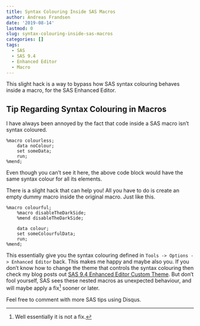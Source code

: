 ```yaml
---
title: Syntax Colouring Inside SAS Macros
author: Andreas Frandsen
date: '2019-08-14'
lastmod: 0
slug: syntax-colouring-inside-sas-macros
categories: []
tags:
  - SAS
  - SAS 9.4
  - Enhanced Editor
  - Macro
---
```


This slight hack is a way to bypass how SAS syntax colouring behaves inside a macro, for the SAS Enhanced Editor. 

## Tip Regarding Syntax Colouring in Macros
I have always been annoyed by the fact that code inside a SAS macro isn't syntax coloured.
```
%macro colourless;
    data noColour;
    set someData;
    run;
%mend;
```

Even though you can't see it here, the above code block would have the same syntax colour for all its elements.

There is a slight hack that can help you! All you have to do is create an empty dummy macro inside the original macro. Just like this.

```
%macro colourful;
    %macro disableTheDarkSide;
    %mend disableTheDarkSide;

    data colour;
    set someColourfulData;
    run;
%mend;
```

This essentially give you the syntax colouring defined in `Tools -> Options -> Enhanced Editor` back. This makes me happy and maybe also you. If you don't know how to change the theme that controls the syntax colouring then check my blog posts out [SAS 9.4 Enhanced Editor Custom Theme](https://afrandsen.rbind.io/blog/2019/08/12/sas-9-4-enhanced-editor-custom-theme/). But don't fool yourself, SAS sees these nested macros as unexpected behaviour, and will maybe apply a fix^[Well essentially it is not a fix.] sooner or later.

Feel free to comment with more SAS tips using Disqus.